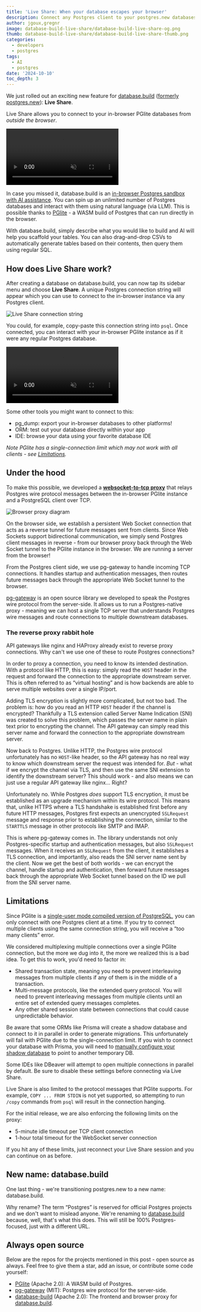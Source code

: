```yaml
---
title: 'Live Share: When your database escapes your browser'
description: Connect any Postgres client to your postgres.new databases.
author: jgoux,gregnr
image: database-build-live-share/database-build-live-share-og.png
thumb: database-build-live-share/database-build-live-share-thumb.png
categories:
  - developers
  - postgres
tags:
  - AI
  - postgres
date: '2024-10-10'
toc_depth: 3
---
```


We just rolled out an exciting new feature for [database.build](https://database.build/) ([formerly postgres.new](#new-name-databasebuild)): **Live Share**.

Live Share allows you to connect to your in-browser PGlite databases from _outside the browser_.

<video className="rounded-sm m-0" autoPlay loop muted>
  <source
    src="https://xguihxuzqibwxjnimxev.supabase.co/storage/v1/object/public/videos/marketing/blog/database-build-live-share/database-build-live-share.mp4"
    type="video/mp4"
  />
</video>

In case you missed it, database.build is an [in-browser Postgres sandbox with AI assistance](/blog/postgres-new). You can spin up an unlimited number of Postgres databases and interact with them using natural language (via LLM). This is possible thanks to [PGlite](https://pglite.dev/) - a WASM build of Postgres that can run directly in the browser.

With database.build, simply describe what you would like to build and AI will help you scaffold your tables. You can also drag-and-drop CSVs to automatically generate tables based on their contents, then query them using regular SQL.

## How does Live Share work?

After creating a database on database.build, you can now tap its sidebar menu and choose **Live Share**. A unique Postgres connection string will appear which you can use to connect to the in-browser instance via any Postgres client.

<div>
  <Img
    alt="Live Share connection string"
    src={{
      light: '/images/blog/database-build-live-share/live-share-connection-string--light.png',
      dark: '/images/blog/database-build-live-share/live-share-connection-string--dark.png',
    }}
  />
</div>

You could, for example, copy-paste this connection string into `psql`. Once connected, you can interact with your in-browser PGlite instance as if it were any regular Postgres database.

<video className="rounded-sm m-0" autoPlay loop muted>
  <source
    src="https://xguihxuzqibwxjnimxev.supabase.co/storage/v1/object/public/videos/marketing/blog/database-build-live-share/database-build-live-share-psql.mp4"
    type="video/mp4"
  />
</video>

Some other tools you might want to connect to this:

- pg_dump: export your in-browser databases to other platforms!
- ORM: test out your database directly within your app
- IDE: browse your data using your favorite database IDE

_Note PGlite has a single-connection limit which may not work with all clients - see [Limitations](#limitations)._

## Under the hood

To make this possible, we developed a [**websocket-to-tcp proxy**](https://github.com/supabase-community/postgres-new/tree/main/apps/browser-proxy) that relays Postgres wire protocol messages between the in-browser PGlite instance and a PostgreSQL client over TCP.

<div>
  <Img
    className="border-none"
    alt="Browser proxy diagram"
    zoomable={false}
    src={{
      light: '/images/blog/database-build-live-share/diagram--light.png',
      dark: '/images/blog/database-build-live-share/diagram--dark.png',
    }}
  />
</div>

On the browser side, we establish a persistent Web Socket connection that acts as a reverse tunnel for future messages sent from clients. Since Web Sockets support bidirectional communication, we simply send Postgres client messages in reverse - from our browser proxy back through the Web Socket tunnel to the PGlite instance in the browser. We are running a server from the browser!

From the Postgres client side, we use pg-gateway to handle incoming TCP connections. It handles startup and authentication messages, then routes future messages back through the appropriate Web Socket tunnel to the browser.

[pg-gateway](https://github.com/supabase-community/pg-gateway) is an open source library we developed to speak the Postgres wire protocol from the server-side. It allows us to run a Postgres-native proxy - meaning we can host a single TCP server that understands Postgres wire messages and route connections to multiple downstream databases.

### The reverse proxy rabbit hole

API gateways like nginx and HAProxy already exist to reverse proxy connections. Why can't we use one of these to route Postgres connections?

In order to proxy a connection, you need to know its intended destination. With a protocol like HTTP, this is easy: simply read the `HOST` header in the request and forward the connection to the appropriate downstream server. This is often referred to as “virtual hosting” and is how backends are able to serve multiple websites over a single IP/port.

Adding TLS encryption is slightly more complicated, but not too bad. The problem is: how do you read an HTTP `HOST` header if the channel is encrypted? Thankfully a TLS extension called Server Name Indication (SNI) was created to solve this problem, which passes the server name in plain text prior to encrypting the channel. The API gateway can simply read this server name and forward the connection to the appropriate downstream server.

Now back to Postgres. Unlike HTTP, the Postgres wire protocol unfortunately has no `HOST`-like header, so the API gateway has no real way to know which downstream server the request was intended for. _But_ - what if we encrypt the channel via TLS, and then use the same SNI extension to identify the downstream server? This should work - and also means we can just use a regular API gateway like nginx… Right?

Unfortunately no. While Postgres _does_ support TLS encryption, it must be established as an upgrade mechanism within its wire protocol. This means that, unlike HTTPS where a TLS handshake is established first before any future HTTP messages, Postgres first expects an unencrypted `SSLRequest` message and response prior to establishing the connection, similar to the `STARTTLS` message in other protocols like SMTP and IMAP.

This is where pg-gateway comes in. The library understands not only Postgres-specific startup and authentication messages, but also `SSLRequest` messages. When it receives an `SSLRequest` from the client, it establishes a TLS connection, and importantly, also reads the SNI server name sent by the client. Now we get the best of both worlds - we can encrypt the channel, handle startup and authentication, then forward future messages back through the appropriate Web Socket tunnel based on the ID we pull from the SNI server name.

## Limitations

Since PGlite is a [single-user mode compiled version of PostgreSQL](https://github.com/electric-sql/pglite?tab=readme-ov-file#how-it-works), you can only connect with one Postgres client at a time. If you try to connect multiple clients using the same connection string, you will receive a “too many clients” error.

We considered multiplexing multiple connections over a single PGlite connection, but the more we dug into it, the more we realized this is a bad idea. To get this to work, you'd need to factor in:

- Shared transaction state, meaning you need to prevent interleaving messages from multiple clients if any of them is in the middle of a transaction.
- Multi-message protocols, like the extended query protocol. You will need to prevent interleaving messages from multiple clients until an entire set of extended query messages completes.
- Any other shared session state between connections that could cause unpredictable behavior.

Be aware that some ORMs like Prisma will create a shadow database and connect to it in parallel in order to generate migrations. This unfortunately will fail with PGlite due to the single-connection limit. If you wish to connect your database with Prisma, you will need to [manually configure your shadow database](https://www.prisma.io/docs/orm/prisma-migrate/understanding-prisma-migrate/shadow-database#manually-configuring-the-shadow-database) to point to another temporary DB.

Some IDEs like DBeaver will attempt to open multiple connections in parallel by default. Be sure to disable these settings before connecting via Live Share.

Live Share is also limited to the protocol messages that PGlite supports. For example, `COPY ... FROM STDIN` is not yet supported, so attempting to run `/copy` commands from `psql` will result in the connection hanging.

For the initial release, we are also enforcing the following limits on the proxy:

- 5-minute idle timeout per TCP client connection
- 1-hour total timeout for the WebSocket server connection

If you hit any of these limits, just reconnect your Live Share session and you can continue on as before.

## New name: database.build

One last thing - we're transitioning postgres.new to a new name: database.build.

Why rename? The term “Postgres” is reserved for official Postgres projects and we don't want to mislead anyone. We're renaming to [database.build](https://database.build/) because, well, that's what this does. This will still be 100% Postgres-focused, just with a different URL.

## Always open source

Below are the repos for the projects mentioned in this post - open source as always. Feel free to give them a star, add an issue, or contribute some code yourself:

- [PGlite](https://github.com/electric-sql/pglite) (Apache 2.0): A WASM build of Postgres.
- [pg-gateway](https://github.com/supabase-community/pg-gateway) (MIT): Postgres wire protocol for the server-side.
- [database-build](https://github.com/supabase-community/postgres-new) (Apache 2.0): The frontend and browser proxy for [database.build](https://database.build).
